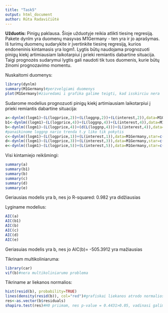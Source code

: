 ```yaml
---
title: "Task5"
output: html_document
author: Rūta Radavičiūtė
---
```

**Užduotis:**
Pinigų paklausa. Šioje užduotyje reikia atlikti tiesinę regresiją. Pakete dynlm yra duomenų masyvas M1Germany - ten yra ir jo aprašymas. Iš turimų duomenų sudarykite ir įvertinkite tiesinę regresiją, kurios endoneninis kintamasis yra logm1. Lygtis būtų naudojama prognozuoti pinigų kiekį artimiausiam laikotarpiui į prieki remiantis dabartine situacija. Taigi prognozės sudarymui lygtis gali naudoti tik tuos duomenis, kurie būtų žinomi prognozavimo momentu.

Nuskaitomi duomenys:
```r
library(dynlm)
summary(M1Germany)#perzvelgiami duomenys
plot(M1Germany)#ziuredami i grafika galime teigti, kad isskirciu nera
```

Sudarome modelius prognozuoti pinigų kiekį artimiausiam laikotarpiui į prieki remiantis dabartine situacija:
```r
a<-dynlm((logm1)~(L(logprice,2))+(L(loggnp,2))+(L(interest,2)),data=M1Germany,star=c(1960,1),end=c(1996,3))
b1<-dynlm((logm1)~(L(logprice,4))+(L(loggnp,4))+(L(interest,4)),data=M1Germany,star=c(1960,1),end=c(1996,3))
b<-dynlm((logm1)~(L(logprice,4))+(d(L(loggnp,4)))+(L(interest,4)),data=M1Germany,star=c(1960,1),end=c(1996,3))
#panaikinome loggnp nario trenda t.y liko tik pokytis
c<-dynlm((logm1)~(L(logprice,1))+(L(interest,1)),data=M1Germany,star=c(1960,1),end=c(1996,3))
d<-dynlm((logm1)~(L(logprice,3))+(L(interest,3)),data=M1Germany,star=c(1960,1),end=c(1996,3))
e<-dynlm((logm1)~(L(logprice,5))+(L(interest,5)),data=M1Germany,star=c(1960,1),end=c(1996,3))
```

Visi kintamiejo reikšmingi:
```r
summary(a)
summary(b1)
summary(b)
summary(c)
summary(d)
summary(e)
```
Geriausias modelis yra b, nes jo R-squared:  0.982 yra didžiausias

Lyginame modelius:
```r
AIC(a)
AIC(b1)
AIC(b)
AIC(c)
AIC(d)
AIC(e)
```
Geriasuias modelis yra b, nes jo AIC(b)= -505.3912 yra mažiausias

Tikrinam multikoliniaruma:
```r
library(car)
vif(b)#nera multikoliniarumo problema
```

Tikriname ar liekanos normalios:
```r
hist(resid(b), probability=TRUE)
lines(density(resid(b)), col="red")#grafiskai liekanos atrodo normalios
res<-as.vector(b$residuals)
shapiro.test(res)#H0 priimam, nes p-value = 0.4431>0.05, vadinasi galime teigti, jog liekanos normalios
```


